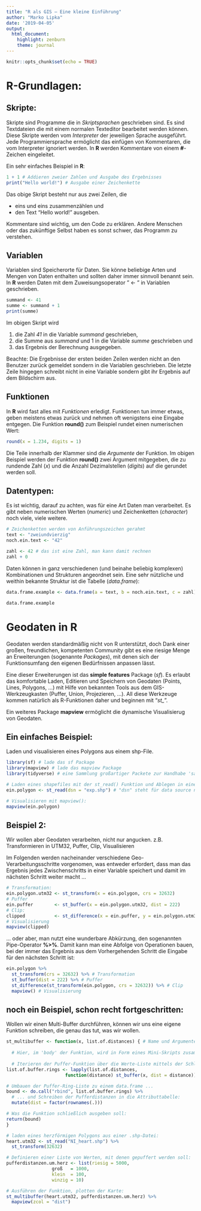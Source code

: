 ```yaml
---
title: "R als GIS — Eine kleine Einführung"
author: "Marko Lipka"
date: '2019-04-05'
output:
  html_document:
    highlight: zenburn
    theme: journal
---
```


```r
knitr::opts_chunk$set(echo = TRUE)
```

# **R**-Grundlagen:

## Skripte:

Skripte sind Programme die in *Skriptsprachen* geschrieben sind. Es sind Textdateien die mit einem normalen Texteditor bearbeitet werden können. Diese Skripte werden vom *Interpreter* der jeweiligen Sprache ausgeführt. Jede Programmiersprache ermöglicht das einfügen von Kommentaren, die vom Interpreter ignoriert werden. In **R** werden Kommentare von einem **#**-Zeichen eingeleitet.

Ein sehr einfaches Beispiel in **R**:

```r
1 + 1 # Addieren zweier Zahlen und Ausgabe des Ergebnisses
print("Hello world!") # Ausgabe einer Zeichenkette
```

Das obige Skript besteht nur aus zwei Zeilen, die 

 * eins und eins zusammenzählen und
 * den Text "Hello world!" ausgeben.

Kommentare sind wichtig, um den Code zu erklären. Andere Menschen oder das zukünftige Selbst haben es sonst schwer, das Programm zu verstehen.

## Variablen

Variablen sind Speicherorte für Daten. Sie könne beliebige Arten und Mengen von Daten enthalten und sollten daher immer sinnvoll benannt sein. In **R** werden Daten mit dem Zuweisungsoperator " <- " in Variablen geschrieben.

```r
summand <- 41
summe <- summand + 1
print(summe)
```

Im obigen Skript wird 

 1) die Zahl *41* in die Variable *summand* geschrieben,
 2) die Summe aus *summand* und 1 in die Variable *summe* geschrieben und
 3) das Ergebnis der Berechnung ausgegeben.
 
 Beachte: Die Ergebnisse der ersten beiden Zeilen werden nicht an den Benutzer zurück gemeldet sondern in die Variablen geschrieben. Die letzte Zeile hingegen schreibt nicht in eine Variable sondern gibt ihr Ergebnis auf dem Bildschirm aus.

## Funktionen

In **R** wird fast alles mit *Funktionen* erledigt. Funktionen tun immer etwas, geben meistens etwas zurück und nehmen oft wenigstens eine Eingabe entgegen. Die Funktion **round()** zum Beispiel rundet einen numerischen Wert:

```r
round(x = 1.234, digits = 1)
```

Die Teile innerhalb der Klammer sind die *Argumente* der Funktion. Im obigen Beispiel werden der Funktion **round()** zwei Argument mitgegeben, die zu rundende Zahl (*x*) und die Anzahl Dezimalstellen (*digits*) auf die gerundet werden soll.

## Datentypen:

Es ist wichtig, darauf zu achten, was für eine Art Daten man verarbeitet. Es gibt neben numerischen Werten (*numeric*) und Zeichenketten (*character*) noch viele, viele weitere.

```r
# Zeichenketten werden von Anführungszeichen gerahmt
text <- "zweiundvierzig"
noch.ein.text <- "42"

zahl <- 42 # das ist eine Zahl, man kann damit rechnen
zahl + 0
```

Daten können in ganz verschiedenen (und beinahe beliebig komplexen) Kombinationen und Strukturen angeordnet sein. Eine sehr nützliche und weithin bekannte Struktur ist die Tabelle (*data.frame*):

```r
data.frame.example <- data.frame(a = text, b = noch.ein.text, c = zahl)

data.frame.example
```



# Geodaten in **R**

Geodaten werden standardmäßig nicht von R unterstützt, doch Dank einer großen, freundlichen, kompetenten Community gibt es eine riesige Menge an Erweiterungen (sogenannte *Packages*), mit denen sich der Funktionsumfang den eigenen Bedürfnissen anpassen lässt.

Eine dieser Erweiterungen ist das **simple features** Package (*sf*). Es erlaubt das komfortable Laden, Editieren und Speichern von Geodaten (Points, Lines, Polygons, ...) mit Hilfe von bekannten Tools aus dem GIS-Werkzeugkasten (Puffer, Union, Projezieren, ...). All diese Werkzeuge kommen natürlich als R-Funktionen daher und beginnen mit "*st_*".

Ein weiteres Package **mapview** ermöglicht die dynamische Visualisierug von Geodaten.

## Ein einfaches Beispiel:

Laden und visualisieren eines Polygons aus einem shp-File.

```r
library(sf) # lade das sf Package
library(mapview) # lade das mapview Package
library(tidyverse) # eine Sammlung großartiger Packete zur Handhabe 'sauberer Daten' (optional aber sehr empfehlenswert)

# Laden eines shapefiles mit der st_read() Funktion und Ablegen in einer Variable:
ein.polygon <- st_read(dsn = "exp.shp") # "dsn" steht für data source name

# Visualisieren mit mapview():
mapview(ein.polygon)
```


## Beispiel 2:

Wir wollen aber Geodaten verarbeiten, nicht nur angucken. z.B. Transformieren in UTM32, Puffer, Clip, Visualisieren

Im Folgenden werden nacheinander verschiedene Geo-Verarbeitungsschritte vorgenomen, was entweder erfordert, dass man das Ergebnis jedes Zwischenschritts in einer Variable speichert und damit im nächsten Schritt weiter macht ...

```r
# Transformation:
ein.polygon.utm32 <- st_transform(x = ein.polygon, crs = 32632)
# Puffer
ein.puffer        <- st_buffer(x = ein.polygon.utm32, dist = 222)
# Clip:
clipped           <- st_difference(x = ein.puffer, y = ein.polygon.utm32)
# Visualisierung
mapview(clipped)
```

... oder aber, man nutzt eine wunderbare Abkürzung, den sogenannten Pipe-Operator **%>%**.
Damit kann man eine Abfolge von Operationen bauen, bei der immer das Ergebnis aus dem Vorhergehenden Schritt die Eingabe für den nächsten Schritt ist:



```r
ein.polygon %>%
  st_transform(crs = 32632) %>% # Transformation
  st_buffer(dist = 222) %>% # Puffer
  st_difference(st_transform(ein.polygon, crs = 32632)) %>% # Clip
  mapview() # Visualisierung

```

## noch ein Beispiel, schon recht fortgeschritten:

Wollen wir einen Multi-Buffer durchführen, können wir uns eine eigene Funktion schreiben, die genau das tut, was wir wollen.

```r
st_multibuffer <- function(x, list.of.distances) { # Name und Argumente unserer Funktion
  
  # Hier, im 'body' der Funktion, wird in Form eines Mini-Skripts zusammengefasst, was die Funktion mit den ihr übergebenen Argumenten tun soll:
  
  # Iterieren der Puffer-Funktion über die Werte-Liste mittels der Schleifen-Funktion lapply():
list.of.buffer.rings <- lapply(list.of.distances,
                      function(distance) st_buffer(x, dist = distance))

# Umbauen der Puffer-Ring-Liste zu einem data.frame ...
bound <- do.call("rbind", list.of.buffer.rings) %>% 
  # ... und Schreiben der Pufferdistanzen in die Attributtabelle:
  mutate(dist = factor(rownames(.)))

# Was die Funktion schließlich ausgeben soll:
return(bound)
}

# laden eines herzförmigen Polygons aus einer .shp-Datei:
heart.utm32 <- st_read("NI_heart.shp") %>%
  st_transform(32632)

# Definieren einer Liste von Werten, mit denen gepuffert werden soll:
pufferdistanzen.um.herz <- list(riesig = 5000,
                 groß   = 1000,
                 klein  = 100,
                 winzig = 10)

# Ausführen der Funktion, plotten der Karte:
st_multibuffer(heart.utm32, pufferdistanzen.um.herz) %>%
  mapview(zcol = "dist")
```

